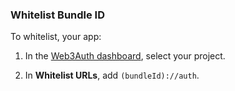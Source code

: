 ### Whitelist Bundle ID

To whitelist, your app:

1. In the [Web3Auth dashboard](https://dashboard.web3auth.io), select your project.

1. In  **Whitelist URLs**, add `(bundleId)://auth`.
